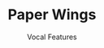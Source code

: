 ---
title: Paper Wings
subtitle: Vocal Features
credits: ["Composition: SoundPatrol, VDG, Voia", "Mix: Soundpatrol, VDG", "Master: Virtual Riot", "Vocals: Voia", "Art: Joey Phinn"]
release: true
description: Voia provides vocals on an anthemic, uplifting future bass song to kick off this stellar compilation from Paper Crane Collective.
soundcloudSrc: https://w.soundcloud.com/player/?url=https%3A//api.soundcloud.com/tracks/262638514&color=%232c747c&auto_play=false&hide_related=false&show_comments=true&show_user=true&show_reposts=false&show_teaser=true
imageSrc: ./cover.png
imageSrcAlt: A random image
links: ['https://music.apple.com/us/album/paper-wings/1323499403?i=1323499404', 'https://papercranecollective.bandcamp.com/album/paper-crane-vol-3', 'https://open.spotify.com/track/1I8mxr6ZC73uMk4IHoPkJk?si=a418595a7a74438a', 'https://music.amazon.com/albums/B077ZJDRT2?marketplaceId=ATVPDKIKX0DER&musicTerritory=US&ref=dm_sh_kIxQ0JawTy5ksXNvgVpVYROhw&trackAsin=B077ZKV46R']
rank: 3

---